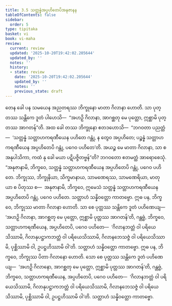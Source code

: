 ```yaml
---
title: 3.5 သတ္တန္နံအပ္ပဟိတေပိအနုဇာနန
tableOfContents: false
sidebar:
  order: 5
type: tipitaka
basket: vi
book: vi-maha
review:
  current: review
  updated: '2025-10-20T19:42:02.205644'
  updated_by: ''
  notes: ''
  history:
  - state: review
    date: '2025-10-20T19:42:02.205644'
    updated_by: ''
    notes: ''
    previous_state: draft
---
```



<DynamicBreadcrumb />


<ReviewStatus review={frontmatter.review} showDetails={true} />

<HypothesisAnnotation frontmatter={frontmatter} />

<Division number="198" book="vi-maha" e="ch" v="3" p="205">

<Paragraph number="867" book="vi-maha">
တေန ခေါ ပန သမယေန အညတရဿ ဘိက္ခုနော မာတာ ဂိလာနာ ဟောတိ. သာ ပုတ္တဿ သန္တိကေ ဒူတံ ပါဟေသိ—  “အဟဉှိ ဂိလာနာ, အာဂစ္ဆတု မေ ပုတ္တော, ဣစ္ဆာမိ ပုတ္တဿ အာဂတန်”တိ. အထ ခေါ တဿ ဘိက္ခုနော ဧတဒဟောသိ—  “ဘဂဝတာ ပညတ္တံ—  ‘သတ္တန္နံ သတ္တာဟကရဏီယေန ပဟိတေ ဂန္တုံ, န တွေဝ အပ္ပဟိတေ; ပဉ္စန္နံ သတ္တာဟကရဏီယေန အပ္ပဟိတေပိ ဂန္တုံ, ပဂေဝ ပဟိတေ’တိ. အယဉ္စ မေ မာတာ ဂိလာနာ, သာ စ အနုပါသိကာ, ကထံ နု ခေါ မယာ ပဋိပဇ္ဇိတဗ္ဗန်”တိ? ဘဂဝတော ဧတမတ္ထံ အာရောစေသုံ. “အနုဇာနာမိ, ဘိက္ခဝေ, သတ္တန္နံ သတ္တာဟကရဏီယေန အပ္ပဟိတေပိ ဂန္တုံ, ပဂေဝ ပဟိတေ. ဘိက္ခုဿ, ဘိက္ခုနိယာ, သိက္ခမာနာယ, သာမဏေရဿ, သာမဏေရိယာ, မာတုယာ စ ပိတုဿ စ—  အနုဇာနာမိ, ဘိက္ခဝေ, ဣမေသံ သတ္တန္နံ သတ္တာဟကရဏီယေန အပ္ပဟိတေပိ ဂန္တုံ, ပဂေဝ ပဟိတေ. သတ္တာဟံ သန္နိဝတ္တော ကာတဗ္ဗော.
</Paragraph>

<Paragraph number="868" book="vi-maha">
ဣဓ ပန, ဘိက္ခဝေ, ဘိက္ခုဿ မာတာ ဂိလာနာ ဟောတိ. သာ စေ ပုတ္တဿ သန္တိကေ ဒူတံ ပဟိဏေယျ—  ‘အဟဉှိ ဂိလာနာ, အာဂစ္ဆတု မေ ပုတ္တော, ဣစ္ဆာမိ ပုတ္တဿ အာဂတန်’တိ, ဂန္တဗ္ဗံ, ဘိက္ခဝေ, သတ္တာဟကရဏီယေန, အပ္ပဟိတေပိ, ပဂေဝ ပဟိတေ—  ‘ဂိလာနဘတ္တံ ဝါ ပရိယေသိဿာမိ, ဂိလာနုပဋ္ဌာကဘတ္တံ ဝါ ပရိယေသိဿာမိ, ဂိလာနဘေသဇ္ဇံ ဝါ ပရိယေသိဿာမိ, ပုစ္ဆိဿာမိ ဝါ, ဥပဋ္ဌဟိဿာမိ ဝါ’တိ. သတ္တာဟံ သန္နိဝတ္တော ကာတဗ္ဗော.
</Paragraph>

<Paragraph number="869" book="vi-maha">
ဣဓ ပန, ဘိက္ခဝေ, ဘိက္ခုဿ ပိတာ ဂိလာနော ဟောတိ. သော စေ ပုတ္တဿ သန္တိကေ ဒူတံ ပဟိဏေယျ—  ‘အဟဉှိ ဂိလာနော, အာဂစ္ဆတု မေ ပုတ္တော, ဣစ္ဆာမိ ပုတ္တဿ အာဂတန်’တိ, ဂန္တဗ္ဗံ, ဘိက္ခဝေ, သတ္တာဟကရဏီယေန, အပ္ပဟိတေပိ, ပဂေဝ ပဟိတေ—  ‘ဂိလာနဘတ္တံ ဝါ ပရိယေသိဿာမိ, ဂိလာနုပဋ္ဌာကဘတ္တံ ဝါ ပရိယေသိဿာမိ, ဂိလာနဘေသဇ္ဇံ ဝါ ပရိယေသိဿာမိ, ပုစ္ဆိဿာမိ ဝါ, ဥပဋ္ဌဟိဿာမိ ဝါ’တိ. သတ္တာဟံ သန္နိဝတ္တော ကာတဗ္ဗော.
</Paragraph>
</Division>